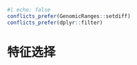```r
#| echo: false
conflicts_prefer(GenomicRanges::setdiff)
conflicts_prefer(dplyr::filter)
```

# 特征选择
